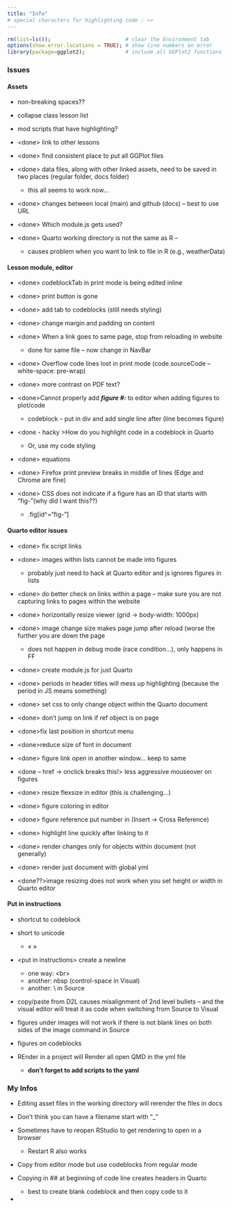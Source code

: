 ```yaml
---
title: "Info"
# special characters for highlighting code : «»
---
```


``` .r
rm(list=ls());                        # clear the Environment tab
options(show.error.locations = TRUE); # show line numbers on error
library(package=ggplot2);             # include all GGPlot2 functions
```

### Issues

#### Assets

-   non-breaking spaces??

-   collapse class lesson list

-   mod scripts that have highlighting?

-   \<done\> link to other lessons

-   \<done\> find consistent place to put all GGPlot files

-   \<done\> data files, along with other linked assets, need to be saved in two places (regular folder, docs folder)

    -   this all seems to work now...

-   \<done\> changes between local (main) and github (docs) – best to use URL

-   \<done\> Which module.js gets used?

-   \<done\> Quarto working directory is not the same as R –

    -   causes problem when you want to link to file in R (e.g., weatherData)

#### Lesson module, editor

-   \<done\> codeblockTab in print mode is being edited inline

-   \<done\> print button is gone

-   \<done\> add tab to codeblocks (still needs styling)

-   \<done\> change margin and padding on content

-   \<done\> When a link goes to same page, stop from reloading in website

    -   done for same file – now change in NavBar

-   \<done\> Overflow code lines lost in print mode (code.sourceCode – white-space: pre-wrap)

-   \<done\> more contrast on PDF text?

-   \<done\>Cannot properly add ***figure #:*** to editor when adding figures to plot/code

    -   codeblock – put in div and add single line after (line becomes figure)

-   \<done - hacky \>How do you highlight code in a codeblock in Quarto

    -   Or, use my code styling

-   \<done\> equations

-   \<done\> Firefox print preview breaks in middle of lines (Edge and Chrome are fine)

-   \<done\> CSS does not indicate if a figure has an ID that starts with "fig-"[(why did I want this??)]{.hl}

    -   .fig\[id\^="fig-"\]

#### Quarto editor issues

-   \<done\> fix script links

-   \<done\> images within lists cannot be made into figures

    -   probably just need to hack at Quarto editor and js ignores figures in lists

-   \<done\> do better check on links within a page – make sure you are not capturing links to pages within the website

-   \<done\> horizontally resize viewer (grid -\> body-width: 1000px)

-   \<done\> image change size makes page jump after reload (worse the further you are down the page

    -   does not happen in debug mode (race condition...), only happens in FF

-   \<done\> create module.js for just Quarto

-   \<done\> periods in header titles will mess up highlighting (because the period in JS means something)

-   \<done\> set css to only change object within the Quarto document

-   \<done\> don't jump on link if ref object is on page

-   \<done\>fix last position in shortcut menu

-   \<done\>reduce size of font in document

-   \<done\> figure link open in another window... keep to same

-   \<done – href -\> onclick breaks this!\> less aggressive mouseover on figures

-   \<done\> resize flexsize in editor (this is challenging...)

-   \<done\> figure coloring in editor

-   \<done\> figure reference put number in (Insert -\> Cross Reference)

-   \<done\> highlight line quickly after linking to it

-   \<done\> render changes only for objects within document (not generally)

-   \<done\> render just document with global yml

-   [\<done??\>]{.hl}image resizing does not work when you set height or width in Quarto editor

#### Put in instructions

-   shortcut to codeblock

-   short to unicode

    -   « »

-   \<put in instructions\> create a newline

    -   one way: \<br\>
    -   another: nbsp (control-space in Visual)
    -   another: \\ in Source

-   copy/paste from D2L causes misalignment of 2nd level bullets -- and the visual editor will treat it as code when switching from Source to Visual

<!-- -->

-   figures under images will not work if there is not blank lines on both sides of the image command in Source

-   figures on codeblocks

-   REnder in a project will Render all open QMD in the yml file

    -   **don't forget to add scripts to the yaml**

### My Infos

-   Editing asset files in the working directory will rerender the files in docs

-   Don't think you can have a filename start with "\_"

-   Sometimes have to reopen RStudio to get rendering to open in a browser

    -   Restart R also works

-   Copy from editor mode but use codeblocks from regular mode

-   Copying in \## at beginning of code line creates headers in Quarto

    -   best to create blank codeblock and then copy code to it

-   
